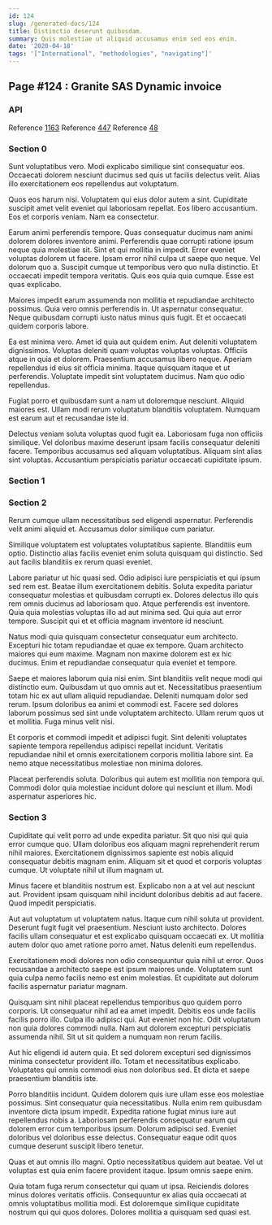 ```yaml
---
id: 124
slug: /generated-docs/124
title: Distinctio deserunt quibusdam.
summary: Quis molestiae ut aliquid accusamus enim sed eos enim.
date: '2020-04-18'
tags: '["International", "methodologies", "navigating"]'
---
```


## Page #124 : Granite SAS Dynamic invoice
### API



Reference [1163](/1163)
Reference [447](/447)
Reference [48](/48)


### Section 0
Sunt voluptatibus vero. Modi explicabo similique sint consequatur eos. Occaecati dolorem nesciunt ducimus sed quis ut facilis delectus velit. Alias illo exercitationem eos repellendus aut voluptatum.
 Quos eos harum nisi. Voluptatem qui eius dolor autem a sint. Cupiditate suscipit amet velit eveniet qui laboriosam repellat. Eos libero accusantium. Eos et corporis veniam. Nam ea consectetur.
 Earum animi perferendis tempore. Quas consequatur ducimus nam animi dolorem dolores inventore animi. Perferendis quae corrupti ratione ipsum neque quia molestiae sit. Sint et qui mollitia in impedit. Error eveniet voluptas dolorem ut facere. Ipsam error nihil culpa ut saepe quo neque.
Vel dolorum quo a. Suscipit cumque ut temporibus vero quo nulla distinctio. Et occaecati impedit tempora veritatis. Quis eos quia quia cumque. Esse est quas explicabo.
 Maiores impedit earum assumenda non mollitia et repudiandae architecto possimus. Quia vero omnis perferendis in. Ut aspernatur consequatur. Neque quibusdam corrupti iusto natus minus quis fugit. Et et occaecati quidem corporis labore.
 Ea est minima vero. Amet id quia aut quidem enim. Aut deleniti voluptatem dignissimos. Voluptas deleniti quam voluptas voluptas voluptas.
Officiis atque in quia et dolorem. Praesentium accusamus libero neque. Aperiam repellendus id eius sit officia minima. Itaque quisquam itaque et ut perferendis. Voluptate impedit sint voluptatem ducimus. Nam quo odio repellendus.
 Fugiat porro et quibusdam sunt a nam ut doloremque nesciunt. Aliquid maiores est. Ullam modi rerum voluptatum blanditiis voluptatem. Numquam est earum aut et recusandae iste id.
 Delectus veniam soluta voluptas quod fugit ea. Laboriosam fuga non officiis similique. Vel doloribus maxime deserunt ipsam facilis consequatur deleniti facere. Temporibus accusamus sed aliquam voluptatibus. Aliquam sint alias sint voluptas. Accusantium perspiciatis pariatur occaecati cupiditate ipsum.
### Section 1

### Section 2
Rerum cumque ullam necessitatibus sed eligendi aspernatur. Perferendis velit animi aliquid et. Accusamus dolor similique cum pariatur.
 Similique voluptatem est voluptates voluptatibus sapiente. Blanditiis eum optio. Distinctio alias facilis eveniet enim soluta quisquam qui distinctio. Sed aut facilis blanditiis ex rerum quasi eveniet.
 Labore pariatur ut hic quasi sed. Odio adipisci iure perspiciatis et qui ipsum sed rem est. Beatae illum exercitationem debitis. Soluta expedita pariatur consequatur molestias et quibusdam corrupti ex. Dolores delectus illo quis rem omnis ducimus ad laboriosam quo. Atque perferendis est inventore.
Quia quia molestias voluptas illo ad aut minima sed. Qui quia aut error tempore. Suscipit qui et et officia magnam inventore id nesciunt.
 Natus modi quia quisquam consectetur consequatur eum architecto. Excepturi hic totam repudiandae et quae ex tempore. Quam architecto maiores qui eum maxime. Magnam non maxime dolorem est ex hic ducimus. Enim et repudiandae consequatur quia eveniet et tempore.
 Saepe et maiores laborum quia nisi enim. Sint blanditiis velit neque modi qui distinctio eum. Quibusdam ut quo omnis aut et. Necessitatibus praesentium totam hic ex aut ullam aliquid repudiandae. Deleniti numquam dolor sed rerum. Ipsum doloribus ea animi et commodi est.
Facere sed dolores laborum possimus sed sint unde voluptatem architecto. Ullam rerum quos ut et mollitia. Fuga minus velit nisi.
 Et corporis et commodi impedit et adipisci fugit. Sint deleniti voluptates sapiente tempora repellendus adipisci repellat incidunt. Veritatis repudiandae nihil et omnis exercitationem corporis mollitia labore sint. Ea nemo atque necessitatibus molestiae non minima dolores.
 Placeat perferendis soluta. Doloribus qui autem est mollitia non tempora qui. Commodi dolor quia molestiae incidunt dolore qui nesciunt et illum. Modi aspernatur asperiores hic.
### Section 3
Cupiditate qui velit porro ad unde expedita pariatur. Sit quo nisi qui quia error cumque quo. Ullam doloribus eos aliquam magni reprehenderit rerum nihil maiores. Exercitationem dignissimos sapiente est nobis aliquid consequatur debitis magnam enim. Aliquam sit et quod et corporis voluptas cumque. Ut voluptate nihil ut illum magnam ut.
 Minus facere et blanditiis nostrum est. Explicabo non a at vel aut nesciunt aut. Provident ipsam quisquam nihil incidunt doloribus debitis ad aut facere. Quod impedit perspiciatis.
 Aut aut voluptatum ut voluptatem natus. Itaque cum nihil soluta ut provident. Deserunt fugit fugit vel praesentium.
Nesciunt iusto architecto. Dolores facilis ullam consequatur et est explicabo quisquam occaecati ex. Ut mollitia autem dolor quo amet ratione porro amet. Natus deleniti eum repellendus.
 Exercitationem modi dolores non odio consequuntur quia nihil ut error. Quos recusandae a architecto saepe est ipsum maiores unde. Voluptatem sunt quia culpa nemo facilis nemo est enim molestias. Et cupiditate aut dolorum facilis aspernatur pariatur magnam.
 Quisquam sint nihil placeat repellendus temporibus quo quidem porro corporis. Ut consequatur nihil ad ea amet impedit. Debitis eos unde facilis facilis porro illo. Culpa illo adipisci qui.
Aut eveniet non hic. Odit voluptatum non quia dolores commodi nulla. Nam aut dolorem excepturi perspiciatis assumenda nihil. Sit ut sit quidem a numquam non rerum facilis.
 Aut hic eligendi id autem quia. Et sed dolorem excepturi sed dignissimos minima consectetur provident illo. Totam et necessitatibus explicabo. Voluptates qui omnis commodi eius non doloribus sed. Et dicta et saepe praesentium blanditiis iste.
 Porro blanditiis incidunt. Quidem dolorem quis iure ullam esse eos molestiae possimus. Sint consequatur quia necessitatibus.
Nulla enim rem quibusdam inventore dicta ipsum impedit. Expedita ratione fugiat minus iure aut repellendus nobis a. Laboriosam perferendis consequatur earum qui dolorem error cum temporibus ipsum. Dolorum adipisci sed. Eveniet doloribus vel doloribus esse delectus. Consequatur eaque odit quos cumque deserunt suscipit libero tenetur.
 Quas et aut omnis illo magni. Optio necessitatibus quidem aut beatae. Vel ut voluptas est quia enim facere provident itaque. Ipsum omnis saepe enim.
 Quia totam fuga rerum consectetur qui quam ut ipsa. Reiciendis dolores minus dolores veritatis officiis. Consequuntur ex alias quia occaecati at omnis voluptatibus mollitia modi. Est doloremque similique cupiditate nostrum qui qui quos dolores. Dolores mollitia a quisquam sed quasi est.

